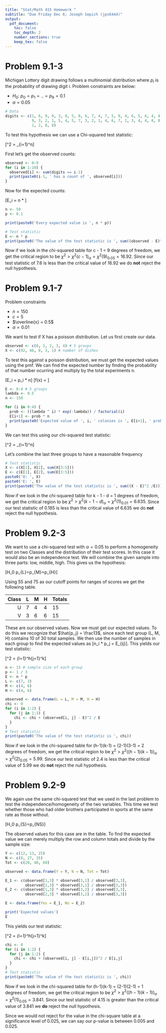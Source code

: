 ```yaml
---
title: "Stat/Math 415 Homework "
subtitle: "Due Friday Dec 6; Joseph Sepich (jps6444)"
output:
  pdf_document:
    toc: false
    toc_depth: 2
    number_sections: true
    keep_tex: false
---
```



# Problem 9.1-3

Michigan Lottery digit drawing follows a multinomial distribution where $p_i$ is the probability of drawing digit i. Problem constraints are below:

* $H_0$: $p_0 = p_1 = .. = p_9 = 0.1$
* $\alpha = 0.05$

```r
# Data
digits <- c(1, 6, 9, 9, 3, 8, 5, 0, 6, 7, 4, 7, 5, 9, 4, 6, 5, 6, 4, 4, 4, 8, 0,
            9, 3, 2, 1, 5, 4, 5, 7, 3, 2, 1, 4, 6, 7, 1, 3, 4, 4, 8, 8, 6, 1, 6,
            1, 2, 8, 8)
```

To test this hypothesis we can use a Chi-squared test statistic:

\[\chi^2 = \Sigma_{i=1}^n\frac{(O_i - E_i)^2}{E_i}\]

First let's get the observed counts:

```r
observed <- 0:9
for (i in 1:10) {
  observed[i] <- sum(digits == i-1)
  print(paste0(i-1, ' has a count of ', observed[i]))
}

```

Now for the expected counts:

\[E_i = n * \hat{p_0}\]

```r
n <- 50
p <- 0.1

print(paste0('Every expected value is ', n * p))
```

```r
# Test statistic
E <- n * p
print(paste0('The value of the test statistic is ', sum((observed - E)^2 /E)))
```

Now if we look in the chi-squared table for c - 1 = 9 degrees of freedom, we get the critical region to be $\chi^2 > \chi^2(c-1)_{\alpha} = \chi^2(9)_{0.05} = 16.92$. Since our test statistic of 7.6 is less than the critical value of 16.92 we do **not** reject the null hypothesis.

# Problem 9.1-7

Problem constraints

* $n = 150$
* $c = 5$
* $\overline{x} = 0.5$
* $\alpha = 0.01$

We want to test if X has a poisson distribution. Let us first create our data.

```r
observed <- c(0, 1, 2, 3, 4) # 5 groups
X <- c(92, 46, 8, 3, 1) # number of dishes
```

To test this against a poisson distribution, we must get the expected values using the pmf. We can find the expected number by finding the probability of that number ocurring and multiply by the total experiments n.

\[E_i = p_i * n\]
\[f(x) = \frac{\lambda^xe^{-\lambda}}{x!}\]

```r
E <- 0:4 # 5 groups
lambda <- 0.5
n <- 150

for (i in 0:4) {
  prob <- ((lambda ^ i) * exp(-lambda)) / factorial(i)
  E[i+1] <- prob * n
  print(paste0('Expected value of ', i, ' colonies is ', E[i+1], ' prob of ', prob))
}
```

We can test this using our chi-squared test statistic:

\[\chi^2 = \Sigma_{i=1}^n\frac{(O_i - E_i)^2}{E_i}\]

Let's combine the last three groups to have a reasonable frequency

```r
# Test statistic
X <- c(X[1], X[2], sum(X[3:5]))
E <- c(E[1], E[2], sum(E[3:5]))
paste0('O: ', X)
paste0('E: ', E)
print(paste0('The value of the test statistic is ', sum((X - E)^2 /E)))
```

Now if we look in the chi-squared table for k - 1 - d = 1 degrees of freedom, we get the critical region to be $\chi^2 > \chi^2(k-1-d)_{\alpha} = \chi^2(1)_{0.01} = 6.635$. Since our test statistic of 0.185 is less than the critical value of 6.635 we do **not** reject the null hypothesis.

# Problem 9.2-3

We want to use a chi-squared test with $\alpha = 0.05$ to perform a homogeneity test on two Classes and the distribution of their test scores. In this case it would also be an independence test. We will combine the given sample into three parts: low, middle, high. This gives us the hypothesis:

\[H_0 \text{:} p_{L}=p_{M}=p_{H}\]

Using 55 and 75 as our cutoff points for ranges of scores we get the following table.

| Class | L | M | H | Totals |
|------:|---|---|---|--------|
|     U | 7 | 4 | 4 | 15     |
|     V | 3 | 6 | 6 | 15     |

These are our observed values. Now we must get our expected values. To do this we recognize that $\hat{p_j} = \frac13$, since each test group (L, M, H) contains 10 of 30 total samples. We then use the number of samples in each group to find the expected values as \[n_i * p_j = E_{ij}\]. This yields our test statistic:

\[\chi^2 = \Sigma_{i=1}^h\Sigma_{j=1}^k\frac{(O_ij - E_ij)^2}{E_{ij}}\]

```r
n <- 15 # sample size of each group
p <- 1 / 3
E <- n * p
L <- c(7, 3)
M <- c(4, 6)
H <- c(4, 6)

observed <- data.frame(L = L, M = M, H = H)
chi <- 0
for (i in 1:2) {
  for (j in 1:3) {
    chi <- chi + (observed[i, j] - E)^2 / E
  }
}
# Test statistic
print(paste0('The value of the test statistic is ', chi))
```

Now if we look in the chi-squared table for (h-1)(k-1) = (2-1)(3-1) = 2 degrees of freedom, we get the critical region to be $\chi^2 > \chi^2((h-1)(k-1))_{\alpha} = \chi^2(2)_{0.05} = 5.99$. Since our test statistic of 2.4 is less than the critical value of 5.99 we do **not** reject the null hypothesis.

# Problem 9.2-9

We again use the same chi-squared test that we used in the last problem to test the independence/homogeneity of the two variables. This time we test whether those who had older brothers participated in sports at the same rate as those without.

\[H_0 \text{:} p_{S}=p_{NS}\] 

The observed values for this case are in the table. To find the expected value we can merely multiply the row and column totals and divide by the sample size:

```r
Y <- c(12, 13, 25)
N <- c(8, 27, 35)
Tot <- c(20, 40, 60)

observed <- data.frame(Y = Y, N = N, Tot = Tot)

E_1 <- c(observed[1,3] * observed[3,1] / observed[3,3],
         observed[2,3] * observed[3,1] / observed[3,3])
E_2 <- c(observed[1,3] * observed[3,2] / observed[3,3],
         observed[2,3] * observed[3,2] / observed[3,3])

E <- data.frame(Yes = E_1, No = E_2)

print('Expected values')
E
```

This yields our test statistic:

\[\chi^2 = \Sigma_{i=1}^h\Sigma_{j=1}^k\frac{(O_ij - E_ij)^2}{E_{ij}}\]

```r
chi <- 0
for (i in 1:2) {
  for (j in 1:2) {
    chi <- chi + (observed[i, j] - E[i,j])^2 / E[i,j]
  }
}
# Test statistic
print(paste0('The value of the test statistic is ', chi))
```

Now if we look in the chi-squared table for (h-1)(k-1) = (2-1)(2-1) = 1 degrees of freedom, we get the critical region to be $\chi^2 > \chi^2((h-1)(k-1))_{\alpha} = \chi^2(1)_{0.05} = 3.841$. Since our test statistic of 4.15 is greater than the critical value of 3.841 we **do** reject the null hypothesis.

Since we would not reject for the value in the chi-square table at a significance level of 0.025, we can say our p-value is between 0.005 and 0.025.

























